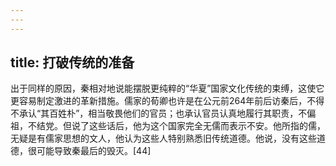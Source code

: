 ```yaml
---
---
---
```

title: 打破传统的准备
---



出于同样的原因，秦相对地说能摆脱更纯粹的“华夏”国家文化传统的束缚，这使它更容易制定激进的革新措施。儒家的荀卿也许是在公元前264年前后访秦后，不得不承认“其百姓朴”，相当敬畏他们的官员；也承认官员认真地履行其职责，不偏祖，不结党。但说了这些话后，他为这个国家完全无儒而表示不安。他所指的儒，无疑是有儒家思想的文人，他认为这些人特别熟悉旧传统道德。他说，没有这些道德，很可能导致秦最后的毁灭。[44]